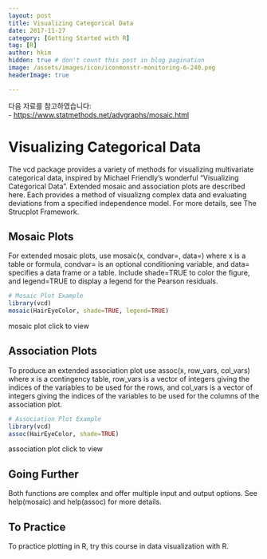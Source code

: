 ```yaml
---
layout: post  
title: Visualizing Categorical Data
date: 2017-11-27  
category: [Getting Started with R]  
tag: [R]  
author: hkim  
hidden: true # don't count this post in blog pagination  
image: /assets/images/icon/iconmonstr-monitoring-6-240.png
headerImage: true

---
```


다음 자료를 참고하였습니다:  
- [https://www.statmethods.net/advgraphs/mosaic.html](https://www.statmethods.net/advgraphs/mosaic.html)

# Visualizing Categorical Data

The vcd package provides a variety of methods for visualizing multivariate categorical data, inspired by Michael Friendly's wonderful "Visualizing Categorical Data". Extended mosaic and association plots are described here. Each provides a method of visualizng complex data and evaluating deviations from a specified independence model. For more details, see The Strucplot Framework.


## Mosaic Plots

For extended mosaic plots, use mosaic(x, condvar=, data=) where x is a table or formula, condvar= is an optional conditioning variable, and data= specifies a data frame or a table. Include shade=TRUE to color the figure, and legend=TRUE to display a legend for the Pearson residuals.

```r
# Mosaic Plot Example
library(vcd)
mosaic(HairEyeColor, shade=TRUE, legend=TRUE)
```

mosaic plot click to view


## Association Plots

To produce an extended association plot use assoc(x, row_vars, col_vars) where x is a contingency table, row_vars is a vector of integers giving the indices of the variables to be used for the rows, and col_vars is a vector of integers giving the indices of the variables to be used for the columns of the association plot.

```r
# Association Plot Example
library(vcd)
assoc(HairEyeColor, shade=TRUE)
```

association plot click to view


## Going Further

Both functions are complex and offer multiple input and output options. See help(mosaic) and help(assoc) for more details.


## To Practice

To practice plotting in R, try this course in data visualization with R.
